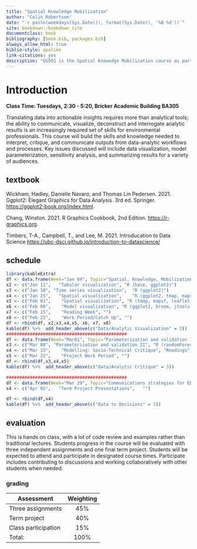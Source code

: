 ```yaml
--- 
title: "Spatial Knowledge Mobilization"
author: "Colin Robertson"
date: "`r paste(weekdays(Sys.Date()), format(Sys.Date(), '%B %d'))`"
site: bookdown::bookdown_site
documentclass: book
bibliography: [book.bib, packages.bib]
always_allow_html: true
biblio-style: apalike
link-citations: yes
description: "GG501 is the Spatial Knowedge Mobilization course as part of the Environmental Data Analytics field of specialization."
---
```


# Introduction
**Class Time: Tuesdays, 2:30 - 5:20, Bricker Academic Building BA305**

Translating data into actionable insights requires more than analytical tools; the ability to communicate, visualize, deconstruct and interrogate analytic results is an increasingly required set of skills for environmental professionals. This course will build the skills and knowledge needed to interpret, critique, and communicate outputs from data-analytic workflows and processes. Key issues discussed will include data visualization, model parameterization, sensitivity analysis, and summarizing results for a variety of audiences. 


## textbook
Wickham, Hadley, Danielle Navaro, and Thomas Lin Pedersen. 2021. Ggplot2: Elegant Graphics for Data Analysis. 3rd ed. Springer.  [https://ggplot2-book.org/index.html](https://ggplot2-book.org/index.html).

Chang, Winston. 2021. R Graphics Cookbook, 2nd Edition. [https://r-graphics.org](https://r-graphics.org).

Timbers, T-A., Campbell, T., and Lee, M. 2021. Introducation to Data Science [https://ubc-dsci.github.io/introduction-to-datascience/](https://ubc-dsci.github.io/introduction-to-datascience/)

## schedule
```r
library(kableExtra)
df <- data.frame(Week="Jan 04", Topic="Spatial, Knowledge, Mobilization Introduction", Tools="R, R-Studio")
x2 <- c("Jan 11",	"Tabular visualization", "R (base, ggplot2)")
x3 <- c("Jan 18", "Time series visualization",	"R (ggplot2)")
x4 <- c("Jan 25", 	"Spatial visualization",	"R (ggplot2, tmap, mapsf)")
x5 <- c("Feb 01",	 "Spatial visualization", "R (tmap, mapsf, leaflet)")
x6 <- c("Feb 08",	 "Model visualization", "R (ggplot2, broom, jtools)")
x7 <- c("Feb 15",	 "Reading Week", "")
x8 <- c("Feb 22",	 "Work Period/Catch Up", "")
df <- rbind(df, x2,x3,x4,x5, x6, x7, x8)
kable(df) %>%  add_header_above(c("Data/Analytic Visualization" = 3))
##############################################
df <- data.frame(Week="Mar01", Topic="Parameterization and validation I", Tools="R (stat, lme4)")
x3 <- c("Mar 08", "Parameterization and validation II",	"R (randomForest, kmeans, spgwr)")
x4 <- c("Mar 15",	 "Modelling: Socio-Technical Critique", "Readings")
x5 <- c("Mar 22",	 "Project Work Period", "")
df <- rbind(df,x3,x4,x5)
kable(df) %>%  add_header_above(c("Data/Analytic Critique" = 3))

##############################################
df <- data.frame(Week="Mar 29", Topic="Communications strategies for EDA", Tools="R markdown / Shiny")
x4 <- c("Apr 05", 	"Term Project Presentations",	"")

df <- rbind(df,x4)
kable(df) %>%  add_header_above(c("Data to Decisions" = 3))
```

## evaluation
This is hands on class, with a lot of code review and examples rather than traditional lectures. Students progress in the course will be evaluated with three independent assignments and one final term project. Students will be expected to attend and participate in designated course times. Participate includes contributing to discussions and working collaboratively with other students when needed. 

### grading

 Assessment            |Weighting   
---------------------------|:------:
 Three assignments | 45%  
 Term project | 40%  
 Class participation | 15%  
Total: | 100% 

